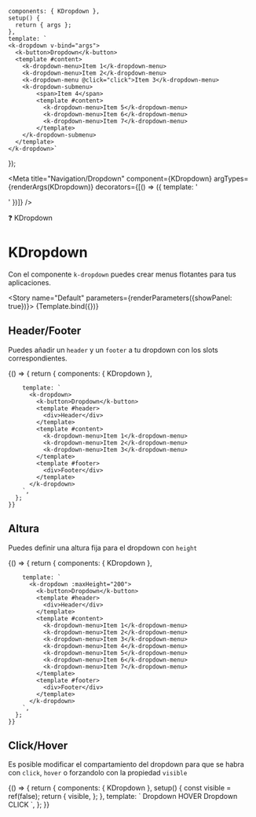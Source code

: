 
    components: { KDropdown },
    setup() {
      return { args };
    },
    template: `
    <k-dropdown v-bind="args">
      <k-button>Dropdown</k-button>
      <template #content>
        <k-dropdown-menu>Item 1</k-dropdown-menu>
        <k-dropdown-menu>Item 2</k-dropdown-menu>
        <k-dropdown-menu @click="click">Item 3</k-dropdown-menu>
        <k-dropdown-submenu>
            <span>Item 4</span>
            <template #content>
              <k-dropdown-menu>Item 5</k-dropdown-menu>
              <k-dropdown-menu>Item 6</k-dropdown-menu>
              <k-dropdown-menu>Item 7</k-dropdown-menu>
            </template>
        </k-dropdown-submenu>
      </template>
    </k-dropdown>`
});

<Meta title="Navigation/Dropdown" component={KDropdown} argTypes={renderArgs(KDropdown)} decorators={[() => ({ template: '<div class="flex items-center justify-center p-10"><story /></div>' })]} />

<SHead image="https://media1.giphy.com/media/3og0IMJcSI8p6hYQXS/giphy.gif?cid=ecf05e47g15et0uaf8y7xuy046e30du8emzh7a0fzses5mo2&rid=giphy.gif&ct=g">❓ KDropdown</SHead>

# KDropdown
Con el componente `k-dropdown` puedes crear menus flotantes para tus aplicaciones.

<Story name="Default" parameters={renderParameters({showPanel: true})}>
  {Template.bind({})}
</Story>

<ArgsTable story="Default" />

## **Header/Footer**
Puedes añadir un `header` y un `footer` a tu dropdown con los slots correspondientes.

<Canvas>
  <Story name="Header/Footer" argTypes={renderArgs(KDropdown, {}, true)} parameters={renderParameters({showPanel: false})}>
    {() => {
      return {
        components: { KDropdown },
   
        template: `
          <k-dropdown>
            <k-button>Dropdown</k-button>
            <template #header>
              <div>Header</div>
            </template>
            <template #content>
              <k-dropdown-menu>Item 1</k-dropdown-menu>
              <k-dropdown-menu>Item 2</k-dropdown-menu>
              <k-dropdown-menu>Item 3</k-dropdown-menu>
            </template>
            <template #footer>
              <div>Footer</div>
            </template>
          </k-dropdown>
        `,
      };
    }}
  </Story>
</Canvas>


## **Altura**
Puedes definir una altura fija para el dropdown con `height`

<Canvas>
  <Story name="Height" argTypes={renderArgs(KDropdown, {}, true)} parameters={renderParameters({showPanel: false})}>
    {() => {
      return {
        components: { KDropdown },
   
        template: `
          <k-dropdown :maxHeight="200">
            <k-button>Dropdown</k-button>
            <template #header>
              <div>Header</div>
            </template>
            <template #content>
              <k-dropdown-menu>Item 1</k-dropdown-menu>
              <k-dropdown-menu>Item 2</k-dropdown-menu>
              <k-dropdown-menu>Item 3</k-dropdown-menu>
              <k-dropdown-menu>Item 4</k-dropdown-menu>
              <k-dropdown-menu>Item 5</k-dropdown-menu>
              <k-dropdown-menu>Item 6</k-dropdown-menu>
              <k-dropdown-menu>Item 7</k-dropdown-menu>
            </template>
            <template #footer>
              <div>Footer</div>
            </template>
          </k-dropdown>
        `,
      };
    }}
  </Story>
</Canvas>

## **Click/Hover**
Es posible modificar el compartamiento del dropdown para que se habra con `click`, `hover` o forzandolo con la propiedad `visible`

<Canvas>
  <Story name="Method" argTypes={renderArgs(KDropdown, {}, true)} parameters={renderParameters({showPanel: false})}>
    {() => {
      return {
        components: { KDropdown },
        setup() {
          const visible = ref(false);
          return {
            visible,
          };
        },
        template: `
          <k-dropdown trigger="mouseenter">
            <k-button class="mr-4">Dropdown HOVER</k-button>
            <template #header>
              <div>Header</div>
            </template>
            <template #content>
              <k-dropdown-menu>Item 1</k-dropdown-menu>
              <k-dropdown-menu>Item 2</k-dropdown-menu>
              <k-dropdown-menu>Item 3</k-dropdown-menu>
            </template>
            <template #footer>
              <div>Footer</div>
            </template>
          </k-dropdown>
          <k-dropdown trigger="click">
            <k-button class="mr-4">Dropdown CLICK</k-button>
            <template #header>
              <div>Header</div>
            </template>
            <template #content>
              <k-dropdown-menu>Item 1</k-dropdown-menu>
              <k-dropdown-menu>Item 2</k-dropdown-menu>
              <k-dropdown-menu>Item 3</k-dropdown-menu>
            </template>
            <template #footer>
              <div>Footer</div>
            </template>
          </k-dropdown>
        `,
      };
    }}
  </Story>
</Canvas>